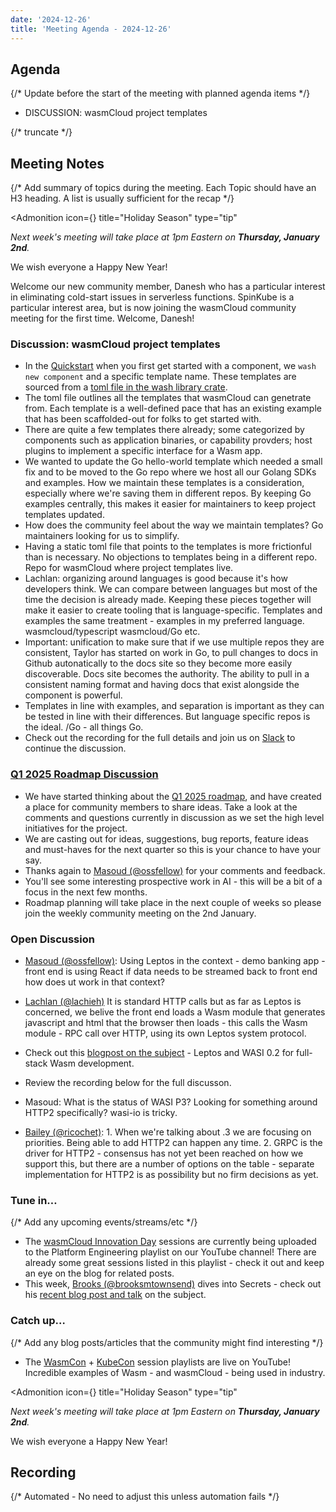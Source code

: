 ```yaml
---
date: '2024-12-26'
title: 'Meeting Agenda - 2024-12-26'
---
```


## Agenda


{/* Update before the start of the meeting with planned agenda items */}

- DISCUSSION: wasmCloud project templates

{/* truncate */}

## Meeting Notes

{/* Add summary of topics during the meeting. Each Topic should have an H3 heading. A list is usually sufficient for the recap */}

<Admonition
  icon={<IconTree />}
  title="Holiday Season"
  type="tip"
>

*Next week's meeting will take place at 1pm Eastern on **Thursday, January 2nd**.*

We wish everyone a Happy New Year!

</Admonition>

Welcome our new community member, Danesh who has a particular interest in eliminating cold-start issues in serverless functions. SpinKube is a particular interest area, but is now joining the wasmCloud community meeting for the first time. Welcome, Danesh!

### Discussion: wasmCloud project templates

- In the [Quickstart](https://wasmcloud.com/docs/tour/hello-world) when you first get started with a component, we `wash new component` and a specific template name. These templates are sourced from a [toml file in the wash library crate](https://github.com/wasmCloud/wasmCloud/blob/main/crates/wash-lib/src/generate/favorites.toml).
- The toml file outlines all the templates that wasmCloud can genetrate from. Each template is a well-defined pace that has an existing example that has been scaffolded-out for folks to get started with.
- There are quite a few templates there already; some categorized by components such as application binaries, or capability provders; host plugins to implement a specific interface for a Wasm app.
- We wanted to update the Go hello-world template which needed a small fix and to be moved to the Go repo where we host all our Golang SDKs and examples. How we maintain these templates is a consideration, especially where we're saving them in different repos. By keeping Go examples centrally, this makes it easier for maintainers to keep project templates updated.
- How does the community feel about the way we maintain templates? Go maintainers looking for us to simplify.
- Having a static toml file that points to the templates is more frictionful than is necessary. No objections to templates being in a different repo. Repo for wasmCloud where project templates live.
- Lachlan: organizing around languages is good because it's how developers think. We can compare between languages but most of the time the decision is already made. Keeping these pieces together will make it easier to create tooling that is language-specific. Templates and examples the same treatment - examples in my preferred language. wasmcloud/typescript wasmcloud/Go etc.
- Important: unification to make sure that if we use multiple repos they are consistent, Taylor has started on work in Go, to pull changes to docs in Github autonatically to the docs site so they become more easily discoverable. Docs site becomes the authority. The ability to pull in a consistent naming format and having docs that exist alongside the component is powerful.
- Templates in line with examples, and separation is important as they can be tested in line with their differences. But language specific repos is the ideal. /Go - all things Go.
- Check out the recording for the full details and join us on [Slack](https://wasmcloud.slack.com/) to continue the discussion.


### [Q1 2025 Roadmap Discussion](https://github.com/wasmCloud/wasmCloud/discussions/3813)

- We have started thinking about the [Q1 2025 roadmap](https://github.com/wasmCloud/wasmCloud/discussions/3813), and have created a place for community members to share ideas. Take a look at the comments and questions currently in discussion as we set the high level initiatives for the project.
- We are casting out for ideas, suggestions, bug reports, feature ideas and must-haves for the next quarter so this is your chance to have your say.
- Thanks again to [Masoud (@ossfellow)](https://github.com/ossfellow) for your comments and feedback.
- You'll see some interesting prospective work in AI - this will be a bit of a focus in the next few months.
- Roadmap planning will take place in the next couple of weeks so please join the weekly community meeting on the 2nd January.

### Open Discussion
- [Masoud (@ossfellow)](https://github.com/ossfellow): Using Leptos in the context - demo banking app - front end is using React if data needs to be streamed back to front end how does ut work in that context? 
- [Lachlan (@lachieh)](https://github.com/lachieh) It is standard HTTP calls but as far as Leptos is concerned, we belive the front end loads a Wasm module that generates javascript and html that the browser then loads - this calls the Wasm module - RPC call over HTTP, using its own Leptos system protocol.
- Check out this [blogpost on the subject](https://wasmcloud.com/blog/2024-12-10-leptos-and-wasi-0.2-for-full-stack-wasm-development) - Leptos and WASI 0.2 for full-stack Wasm development.
- Review the recording below for the full discusson.

- Masoud: What is the status of WASI P3? Looking for something around HTTP2 specifically? wasi-io is tricky.
- [Bailey (@ricochet)](https://github.com/ricochet): 1. When we're talking about .3 we are focusing on priorities. Being able to add HTTP2 can happen any time. 2. GRPC is the driver for HTTP2 - consensus has not yet been reached on how we support this, but there are a number of options on the table - separate implementation for HTTP2 is as possibility but no firm decisions as yet.

### Tune in…

{/* Add any upcoming events/streams/etc */}

- The [wasmCloud Innovation Day](https://github.com/wasmCloud/wasmCloud/discussions/3813) sessions are currently being uploaded to the Platform Engineering playlist on our YouTube channel! There are already some great sessions listed in this playlist - check it out and keep an eye on the blog for related posts.
- This week, [Brooks (@brooksmtownsend)](https://github.com/brooksmtownsend) dives into Secrets - check out his [recent blog post and talk](https://wasmcloud.com/blog/2024-12-17-wasmclouds-fresh-approach-to-secrets) on the subject.

### Catch up…

{/* Add any blog posts/articles that the community might find interesting */}

- The [WasmCon](https://youtube.com/playlist?list=PLbzoR-pLrL6o0UD4PoO0H_RnoToEiWBIS&feature=shared) + [KubeCon](https://youtube.com/playlist?list=PLbzoR-pLrL6ofOuAJThKZIjxvFuB6B-el&feature=shared) session playlists are live on YouTube! Incredible examples of Wasm - and wasmCloud - being used in industry.

<Admonition
  icon={<IconTree />}
  title="Holiday Season"
  type="tip"
>

*Next week's meeting will take place at 1pm Eastern on **Thursday, January 2nd**.*

We wish everyone a Happy New Year!

</Admonition>

## Recording

{/* Automated - No need to adjust this unless automation fails */}

<YouTube url="https://www.youtube.com/watch?v=7DqwgBnd5RM" />
